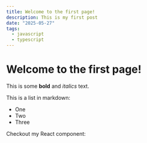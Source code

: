 ```yaml
---
title: Welcome to the first page!
description: This is my first post
date: "2025-05-27"
tags:
  - javascript
  - typescript
---
```

# Welcome to the first page!
 
This is some **bold** and _italics_ text.
 
This is a list in markdown:
 
- One
- Two
- Three
 
Checkout my React component: